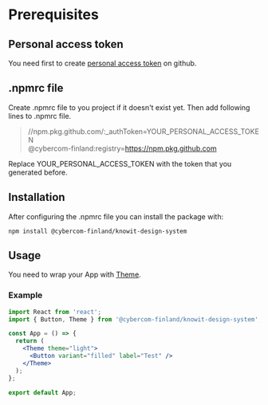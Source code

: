 
<Meta title="Design System/Usage" />

# Prerequisites

## Personal access token

You need first to create [personal access token](https://docs.github.com/en/authentication/keeping-your-account-and-data-secure/creating-a-personal-access-token) on github.

## .npmrc file

Create .npmrc file to you project if it doesn't exist yet. Then add following lines to .npmrc file.

> //npm.pkg.github.com/:\_authToken=YOUR_PERSONAL_ACCESS_TOKEN  
> @cybercom-finland:registry=https://npm.pkg.github.com

Replace YOUR_PERSONAL_ACCESS_TOKEN with the token that you generated before.

## Installation

After configuring the .npmrc file you can install the package with:

`npm install @cybercom-finland/knowit-design-system`

## Usage

You need to wrap your App with [Theme](/docs/utils-theme--docs).

### Example

```jsx
import React from 'react';
import { Button, Theme } from '@cybercom-finland/knowit-design-system';

const App = () => {
  return (
    <Theme theme="light">
      <Button variant="filled" label="Test" />
    </Theme>
  );
};

export default App;
```
